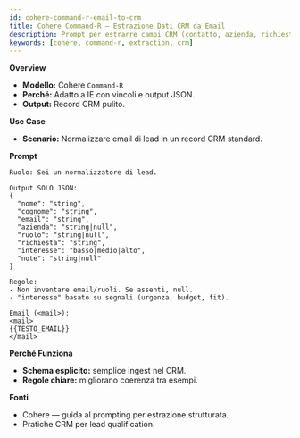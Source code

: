 ```yaml
---
id: cohere-command-r-email-to-crm
title: Cohere Command‑R — Estrazione Dati CRM da Email
description: Prompt per estrarre campi CRM (contatto, azienda, richiesta) da email/lead in entrata.
keywords: [cohere, command-r, extraction, crm]
---
```


**Overview**
- **Modello:** Cohere `Command‑R`
- **Perché:** Adatto a IE con vincoli e output JSON.
- **Output:** Record CRM pulito.

**Use Case**
- **Scenario:** Normalizzare email di lead in un record CRM standard.

**Prompt**

```
Ruolo: Sei un normalizzatore di lead.

Output SOLO JSON:
{
  "nome": "string",
  "cognome": "string",
  "email": "string",
  "azienda": "string|null",
  "ruolo": "string|null",
  "richiesta": "string",
  "interesse": "basso|medio|alto",
  "note": "string|null"
}

Regole:
- Non inventare email/ruoli. Se assenti, null.
- "interesse" basato su segnali (urgenza, budget, fit).

Email (<mail>):
<mail>
{{TESTO_EMAIL}}
</mail>
```

**Perché Funziona**
- **Schema esplicito:** semplice ingest nel CRM.
- **Regole chiare:** migliorano coerenza tra esempi.

**Fonti**
- Cohere — guida al prompting per estrazione strutturata.
- Pratiche CRM per lead qualification.

